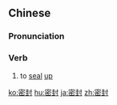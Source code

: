 ==Chinese==
{{zh-forms}}

===Pronunciation===
{{zh-pron
|m=mìfēng
|c=mat6 fung1
|mn=bi̍t-hong
|cat=v
}}

===Verb===
{{zh-verb}}

# to [[seal]] [[up]]

{{zh-cat|Advanced}}

[[ko:密封]]
[[hu:密封]]
[[ja:密封]]
[[zh:密封]]